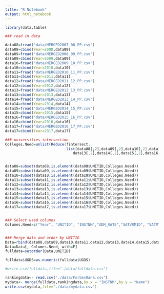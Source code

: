 ---
title: "R Notebook"
output: html_notebook
---



```{r}

library(data.table)

### read in data

data08=fread("data/MERGED2007_08_PP.csv")
data08=cbind(Year=2008,data08)
data09=fread("data/MERGED2008_09_PP.csv")
data09=cbind(Year=2009,data09)
data10=fread("data/MERGED2009_10_PP.csv")
data10=cbind(Year=2010,data10)
data11=fread("data/MERGED2010_11_PP.csv")
data11=cbind(Year=2011,data11)
data12=fread("data/MERGED2011_12_PP.csv")
data12=cbind(Year=2012,data12)
data13=fread("data/MERGED2012_13_PP.csv")
data13=cbind(Year=2013,data13)
data14=fread("data/MERGED2013_14_PP.csv")
data14=cbind(Year=2014,data14)
data15=fread("data/MERGED2014_15_PP.csv")
data15=cbind(Year=2015,data15)
data16=fread("data/MERGED2015_16_PP.csv")
data16=cbind(Year=2016,data16)
data17=fread("data/MERGED2016_17_PP.csv")
data17=cbind(Year=2017,data17)

### universities intersection
Colleges.Need=unlist(Reduce(fintersect,
                            list(data08[,2],data09[,2],data10[,2],data11[,2],data12[,2],
                               data13[,2],data14[,2],data15[,2],data16[,2],data17[,2])))


data08=subset(data08,is.element(data08$UNITID,Colleges.Need))
data09=subset(data09,is.element(data09$UNITID,Colleges.Need))
data10=subset(data10,is.element(data10$UNITID,Colleges.Need))
data11=subset(data11,is.element(data11$UNITID,Colleges.Need))
data12=subset(data12,is.element(data12$UNITID,Colleges.Need))
data13=subset(data13,is.element(data13$UNITID,Colleges.Need))
data14=subset(data14,is.element(data14$UNITID,Colleges.Need))
data15=subset(data15,is.element(data15$UNITID,Colleges.Need))
data16=subset(data16,is.element(data16$UNITID,Colleges.Need))
data17=subset(data17,is.element(data17$UNITID,Colleges.Need))


### Select used columes
Columes.Need=c("Year", "UNITID", "INSTNM","ADM_RATE","SATVRMID", "SATMTMID", "SATWRMID",                 "ACTCMMID", "ACTENMID", "ACTMTMID", "ACTWRMID", "SAT_AVG", "UGDS",                        "COSTT4_A", "TUITIONFEE_IN", "TUITIONFEE_OUT")


### Merge data and order by UNITID
Data=rbind(data08,data09,data10,data11,data12,data13,data14,data15,data16,data17)
Data=Data[, Columes.Need, with=F]
fulldata=setorder(Data,UNITID)

fulldata$UGDS=as.numeric(fulldata$UGDS)

#write.csv(fulldata,file="./data/fulldata.csv")

```

```{r}
rankingdata<- read.csv("./data/ForbesRank.csv")
mydata<- merge(fulldata,rankingdata,by.x = "INSTNM",by.y = "Name")
write.csv(mydata,file="./data/mydata.csv")
```


